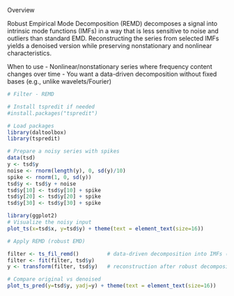 Overview

Robust Empirical Mode Decomposition (REMD) decomposes a signal into intrinsic mode functions (IMFs) in a way that is less sensitive to noise and outliers than standard EMD. Reconstructing the series from selected IMFs yields a denoised version while preserving nonstationary and nonlinear characteristics.

When to use
- Nonlinear/nonstationary series where frequency content changes over time
- You want a data-driven decomposition without fixed bases (e.g., unlike wavelets/Fourier)

```r
# Filter - REMD

# Install tspredit if needed
#install.packages("tspredit")
```

```r
# Load packages
library(daltoolbox)
library(tspredit) 
```


```r
# Prepare a noisy series with spikes
data(tsd)
y <- tsd$y
noise <- rnorm(length(y), 0, sd(y)/10)
spike <- rnorm(1, 0, sd(y))
tsd$y <- tsd$y + noise
tsd$y[10] <- tsd$y[10] + spike
tsd$y[20] <- tsd$y[20] + spike
tsd$y[30] <- tsd$y[30] + spike
```

```r
library(ggplot2)
# Visualize the noisy input
plot_ts(x=tsd$x, y=tsd$y) + theme(text = element_text(size=16))
```

```r
# Apply REMD (robust EMD)

filter <- ts_fil_remd()         # data-driven decomposition into IMFs (robust)
filter <- fit(filter, tsd$y)
y <- transform(filter, tsd$y)   # reconstruction after robust decomposition

# Compare original vs denoised
plot_ts_pred(y=tsd$y, yadj=y) + theme(text = element_text(size=16))
```

